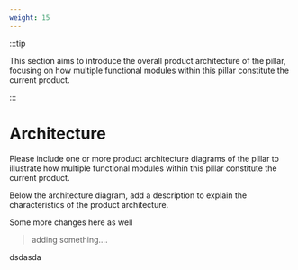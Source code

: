 ```yaml
---
weight: 15
---
```


:::tip

This section aims to introduce the overall product architecture of the pillar, focusing on how multiple functional modules within this pillar constitute the current product.

:::

# Architecture

Please include one or more product architecture diagrams of the pillar to illustrate how multiple functional modules within this pillar constitute the current product.

Below the architecture diagram, add a description to explain the characteristics of the product architecture.


Some more changes here as well

> adding something....



dsdasda

